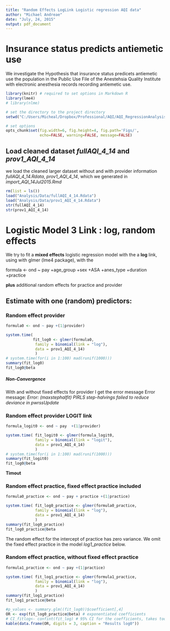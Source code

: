 ```yaml
---
title: "Random Effects LogLink Logistic regression AQI data"
author: "Michael Andreae"
date: "July, 24, 2015"
output: pdf_document
---
```


# Insurance status predicts antiemetic use 
We investigate the Hypothesis that insurance status predicets antiemetic use the population in the Public Use File of the Anestehsia Quality Institute with electronic anesthesia records recording antiemetic use.



```r
library(knitr) # required to set options in Markdown R
library(lme4)
# library(nlme)
```



```r

# set the directory to the project directory
setwd("C:/Users/Micheal/Dropbox/Professional/AQI/AQI_RegressionAnalysis")

# set options
opts_chunk$set(fig.width=6, fig.height=4, fig.path='Figs/',
               echo=FALSE, warning=FALSE, message=FALSE)
```

## Load cleaned dataset *fullAQI_4_14* and *prov1_AQI_4_14*
 
we load the cleaned larger dataset without and with provider information *fullAQI_4_14.Rdata*, *prov1_AQI_4_14*, which we generated in *import_AQI_14Jul2015.Rmd*   


```r
rm(list = ls())
load("Analysis/Data/fullAQI_4_14.Rdata")
load("Analysis/Data/prov1_AQI_4_14.Rdata")
str(fullAQI_4_14)
str(prov1_AQI_4_14)

```

# Logistic Model 3 Link : log, random effects 

We try to fit a **mixed effects** logistic regression model with the a **log** link, using with glmer (lme4 package), with the 

formula <- ond ~ pay +age_group +sex +ASA +anes_type +duration +practice  

**plus** additional random effects for practice and provider


## Estimate with **one** (random) predictors: 

### Random effect provider

```r

formula0 <- ond ~ pay +(1|provider)

system.time( 
            fit_log0 <- glmer(formula0, 
             family = binomial(link = "log"), 
             data = prov1_AQI_4_14)
             )
# system.time(for(i in 1:100) mad(runif(1000)))
summary(fit_log0)
fit_log0@beta
```

##### Non-Convergence

With and without fixed effects for provider I get the error message
Error message:
*Error: (maxstephalfit) PIRLS step-halvings failed to reduce deviance in pwrssUpdate
*

### Random effect provider LOGIT link

```r

formula_logit0 <- ond ~ pay  +(1|provider)

system.time( fit_logit0 <- glmer(formula_logit0, 
             family = binomial(link = "logit"), 
             data = prov1_AQI_4_14)
             )
# system.time(for(i in 1:100) mad(runif(1000)))
summary(fit_logit0)
fit_log0@beta
```

**Timout**

### Random effect practice, fixed effect practice included

```r

formula0_practice <- ond ~ pay + practice +(1|practice)

system.time( fit_log0_practice <- glmer(formula0_practice, 
             family = binomial(link = "log"), 
             data = prov1_AQI_4_14)
             )
summary(fit_log0_practice)
fit_log0_practice@beta
```

The random effect for the intercept of practice has zero variance. We omit the fixed effect practice in the model *log1_practice* below.

### Random effect practice, without fixed effect practice

```r

formula1_practice <- ond ~ pay +(1|practice)

system.time( fit_log1_practice <- glmer(formula1_practice, 
             family = binomial(link = "log"), 
             data = prov1_AQI_4_14)
             )
summary(fit_log1_practice)
fit_log1_practice@beta
```


```r
#p_values <- summary.glm((fit_log0))$coefficient[,4]
OR <- exp(fit_log0_practice@beta) # exponentiated coefficients 
# CI_fitlog<- confint(fit_log) # 95% CI for the coefficients, takes too long
kable(data.frame(OR, digits = 3, caption = "Results log0"))
```



